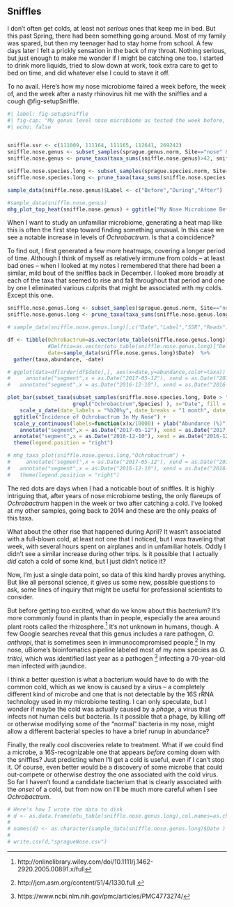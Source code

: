 ## Sniffles {#experimentSniffle}

I don't often get colds, at least not _serious_ ones that keep me in bed. But this past Spring, there had been something going around. Most of my family was spared, but then my teenager had to stay home from school. A few days later I felt a prickly sensation in the back of my throat. Nothing serious, but just enough to make me wonder if I might be catching one too. I started to drink more liquids, tried to slow down at work, took extra care to get to bed on time, and did whatever else I could to stave it off.

To no avail. Here's how my nose microbiome faired a week before, the week of, and the week after a nasty rhinovirus hit me with the sniffles and a cough @fig-setupSniffle. 

```r
#| label: fig-setupSniffle
#| fig-cap: "My genus level nose microbiome as tested the week before, during, and after a case of the sniffles. Lighter colors mean higher abundances."
#| echo: false


sniffle.ssr <- c(111009, 111164, 111165, 112641, 269242)
sniffle.nose.genus <- subset_samples(sprague.genus.norm, Site=="nose" & SSR %in% sniffle.ssr)
sniffle.nose.genus <- prune_taxa(taxa_sums(sniffle.nose.genus)>42, sniffle.nose.genus)

sniffle.nose.species.long <- subset_samples(sprague.species.norm, Site=="nose")
sniffle.nose.species.long <- prune_taxa(taxa_sums(sniffle.nose.species.long)>42, sniffle.nose.species.long)

sample_data(sniffle.nose.genus)$Label <- c("Before","During","After")

#sample_data(sniffle.nose.genus)
mhg_plot_top_heat(sniffle.nose.genus) + ggtitle("My Nose Microbiome Before and After a Cold") + xlab("Sniffle")
```

When I want to study an unfamiliar microbiome, generating a heat map like this is often the first step toward finding something unusual. In this case we see a notable increase in levels of _Ochrobactrum_. Is that a coincidence?

To find out, I first generated a few more heatmaps, covering a longer period of time. Although I think of myself as relatively immune from colds -- at least bad ones -- when I looked at my notes I remembered that there had been a similar, mild bout of the sniffles back in December. I looked more broadly at each of the taxa that seemed to rise and fall throughout that period and one by one I eliminated various culprits that might be associated with my colds. Except this one.

```r
sniffle.nose.genus.long <- subset_samples(sprague.genus.norm, Site=="nose" & Date > "2016-09-01" & Date < "2017-07-15" & SSR!=111037 & Reads>10000)
sniffle.nose.genus.long <- prune_taxa(taxa_sums(sniffle.nose.genus.long)>42, sniffle.nose.genus.long)

# sample_data(sniffle.nose.genus.long)[,c("Date","Label","SSR","Reads")]

df <- tibble(Ochrobactrum=as.vector(otu_table(sniffle.nose.genus.long)["Ochrobactrum",]),
             #Delftia=as.vector(otu_table(sniffle.nose.genus.long)["Delftia",]),
             date=sample_data(sniffle.nose.genus.long)$Date)  %>% 
  gather(taxa,abundance, -date)

# ggplot(data=df[order(df$date),], aes(x=date,y=abundance,color=taxa)) + geom_line()  + 
#     annotate("segment",x = as.Date("2017-05-12"), xend = as.Date("2017-05-15"), y = -0.5, yend = -0.51, color = "red", size = 2) +
#   annotate("segment",x = as.Date("2016-12-10"), xend = as.Date("2016-12-12"), y = -0.5, yend = -0.51, color = "red", size = 2) 

plot_bar(subset_taxa(subset_samples(sniffle.nose.species.long, Date > "2016-12-01" & Date < "2017-06-01"),
                     grepl("Ochrobactrum",Species) ), x="Date", fill = "Species") +
    scale_x_date(date_labels = "%b20%y", date_breaks = "1 month", date_minor_breaks = "2 weeks") +
  ggtitle("Incidence of Ochrobactrum In My Nose") + 
  scale_y_continuous(labels=function(x)x/10000) + ylab("Abundance (%)")+ 
    annotate("segment",x = as.Date("2017-05-12"), xend = as.Date("2017-05-15"), y = -0.5, yend = -0.51, color = "red", size = 2) +
  annotate("segment",x = as.Date("2016-12-10"), xend = as.Date("2016-12-12"), y = -0.5, yend = -0.51, color = "red", size = 2) +
  theme(legend.position = "right")

# mhg_taxa_plot(sniffle.nose.genus.long,"Ochrobactrum") + 
#     annotate("segment",x = as.Date("2017-05-12"), xend = as.Date("2017-05-15"), y = -0.5, yend = -0.51, color = "red", size = 2) +
#   annotate("segment",x = as.Date("2016-12-10"), xend = as.Date("2016-12-12"), y = -0.5, yend = -0.51, color = "red", size = 2) + 
#   theme(legend.position = "right")
```

The red dots are days when I had a noticable bout of sniffles. It is highly intriguing that, after years of nose microbiome testing, the only flareups of _Ochrobactrum_ happen in the week or two after catching a cold. I've looked at my other samples, going back to 2014 and these are the only peaks of this taxa.

What about the other rise that happened during April? It wasn't associated with a full-blown cold, at least not one that I noticed, but I _was_ traveling that week, with several hours spent on airplanes and in unfamiliar hotels. Oddly I didn't see a similar increase during other trips. Is it possible that I actually _did_ catch a cold of some kind, but I just didn't notice it?

Now, I'm just a single data point, so data of this kind hardly proves anything. But like all personal science, it gives us some new, possible questions to ask, some lines of inquiry that might be useful for professional scientists to consider. 

But before getting too excited, what do we know about this bacterium? It's more commonly found in plants than in people, especially the area around plant roots called the rhizosphere.^[http://onlinelibrary.wiley.com/doi/10.1111/j.1462-2920.2005.00891.x/full] It's not unknown in humans, though. A few Google searches reveal that this genus includes a rare pathogen, _O. anthropi_, that is sometimes seen in immunocompromised people.^[ http://jcm.asm.org/content/51/4/1330.full ] In my nose, uBiome's bioinfomatics pipeline labeled most of my new species as _O. tritici_, which was identified last year as a pathogen ^[https://www.ncbi.nlm.nih.gov/pmc/articles/PMC4773274/] infecting a 70-year-old man infected with jaundice. 

I think a better question is what a bacterium would have to do with the common cold, which as we know is caused by a virus -- a completely different kind of microbe and one that is not detectable by the 16S rRNA technology used in my microbiome testing. I can only speculate, but I wonder if maybe the cold was actually caused by a _phage_, a virus that infects not human cells but bacteria. Is it possible that a phage, by killing off or otherwise modifying some of the "normal" bacteria in my nose, might allow a different bacterial species to have a brief runup in abundance?

Finally, the really cool discoveries relate to treatment. What if we could find a microbe,  a 16S-recognizable one that appears _before_ coming down with the sniffles? Just predicting when I'll get a cold is useful, even if I can't stop it. Of course, even better would be a discovery of some microbe that could out-compete or otherwise destroy the one associated with the cold virus. So far I haven't found a candidate bacterium that is clearly associated with the _onset_ of a cold, but from now on I'll be much more careful when I see _Ochrobactrum_.


```r
# Here's how I wrote the data to disk
# d <- as.data.frame(otu_table(sniffle.nose.genus.long),col.names=as.character(sample_data(sniffle.nose.genus.long)$Date ))
# 
# names(d) <- as.character(sample_data(sniffle.nose.genus.long)$Date )
# 
# write.csv(d,"spragueNose.csv")

```





